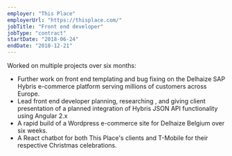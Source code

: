 ```yaml
---
employer: "This Place"
employerUrl: "https://thisplace.com/"
jobTitle: "Front end developer"
jobType: "contract"
startDate: "2018-06-24"
endDate: "2018-12-21"
---
```


Worked on multiple projects over six months:

- Further work on front end templating and bug fixing on the Delhaize SAP Hybris e-commerce platform serving millions of customers across Europe.
- Lead front end developer planning, researching , and giving client presentation of a planned integration of Hybris JSON API functionality using Angular 2.x
- A rapid build of a Wordpress e-commerce site for Delhaize Belgium over six weeks.
- A React chatbot for both This Place's clients and T-Mobile for their respective Christmas celebrations.
